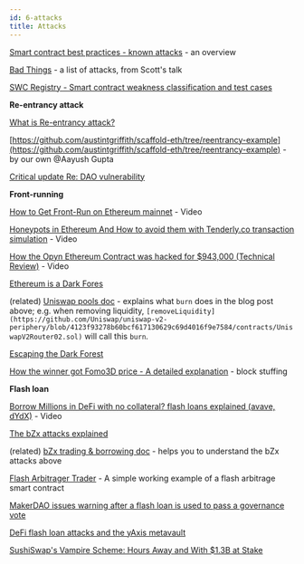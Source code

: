 ```yaml
---
id: 6-attacks
title: Attacks
---
```


[Smart contract best practices - known attacks](https://consensys.github.io/smart-contract-best-practices/known_attacks/) - an overview

[Bad Things](https://www.notion.so/72675e93bdb94748b2b980d5b3e1392c) - a list of attacks, from Scott's talk

[SWC Registry - Smart contract weakness classification and test cases](https://swcregistry.io/)

**Re-entrancy attack**

[What is Re-entrancy attack?](https://quantstamp.com/blog/what-is-a-re-entrancy-attack)

[https://github.com/austintgriffith/scaffold-eth/tree/reentrancy-example](https://github.com/austintgriffith/scaffold-eth/tree/reentrancy-example) - by our own @Aayush Gupta

[Critical update Re: DAO vulnerability](https://blog.ethereum.org/2016/06/17/critical-update-re-dao-vulnerability/)

**Front-running**

[How to Get Front-Run on Ethereum mainnet](https://www.youtube.com/watch?v=UZ-NNd6yjFM) - Video

[Honeypots in Ethereum And How to avoid them with Tenderly.co transaction simulation](https://www.youtube.com/watch?v=DDn5mksOUCc) - Video

[How the Opyn Ethereum Contract was hacked for $943,000 (Technical Review)](https://www.youtube.com/watch?v=sMANc7K4lHk) - Video

[Ethereum is a Dark Fores](https://medium.com/@danrobinson/ethereum-is-a-dark-forest-ecc5f0505dff)

(related) [Uniswap pools doc](https://uniswap.org/docs/v2/core-concepts/pools/) - explains what `burn` does in the blog post above; e.g. when removing liquidity, `[removeLiquidity](https://github.com/Uniswap/uniswap-v2-periphery/blob/4123f93278b60bcf617130629c69d4016f9e7584/contracts/UniswapV2Router02.sol)` will call this `burn`.

[Escaping the Dark Forest](https://samczsun.com/escaping-the-dark-forest/)

[How the winner got Fomo3D price - A detailed explanation](https://medium.com/coinmonks/how-the-winner-got-fomo3d-prize-a-detailed-explanation-b30a69b7813f) - block stuffing

**Flash loan**

[Borrow Millions in DeFi with no collateral? flash loans explained (avave, dYdX)](https://www.youtube.com/watch?v=mCJUhnXQ76s) - Video

[The bZx attacks explained](https://www.palkeo.com/en/projets/ethereum/bzx.html#b-the-compound-borrow)

(related) [bZx trading & borrowing doc](https://docs.bzx.network/fulcrum-integration/trading-borrowing) - helps you to understand the bZx attacks above

[Flash Arbitrager Trader](https://github.com/fifikobayashi/Flash-Arb-Trader) - A simple working example of a flash arbitrage smart contract

[MakerDAO issues warning after a flash loan is used to pass a governance vote](https://www.theblockcrypto.com/post/82721/makerdao-issues-warning-after-a-flash-loan-is-used-to-pass-a-governance-vote)

[DeFi flash loan attacks and the yAxis metavault](https://yaxis.ghost.io/defi-flash-loan-attacks-and-the-yaxis-metavault/)

[SushiSwap's Vampire Scheme: Hours Away and With $1.3B at Stake](https://thedefiant.substack.com/p/sushiswaps-vampire-scheme-hours-away)